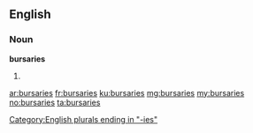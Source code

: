 ==English==

===Noun===
'''bursaries'''

# {{plural of|bursary}}

[[Category:English plurals ending in "-ies"]]

[[ar:bursaries]]
[[fr:bursaries]]
[[ku:bursaries]]
[[mg:bursaries]]
[[my:bursaries]]
[[no:bursaries]]
[[ta:bursaries]]